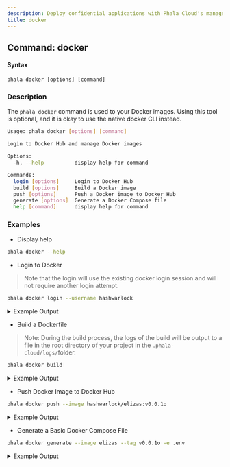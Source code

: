 ```yaml
---
description: Deploy confidential applications with Phala Cloud's managed TEE infrastructure.
title: docker
---
```



## Command: docker

#### Syntax

```
phala docker [options] [command]
```

### Description

The `phala docker`  command is used to your Docker images. Using this tool is optional, and it is okay to use the native docker CLI instead.

```bash
Usage: phala docker [options] [command]

Login to Docker Hub and manage Docker images

Options:
  -h, --help          display help for command

Commands:
  login [options]     Login to Docker Hub
  build [options]     Build a Docker image
  push [options]      Push a Docker image to Docker Hub
  generate [options]  Generate a Docker Compose file
  help [command]      display help for command
```

### Examples

* Display help

```bash
phala docker --help
```

* Login to Docker

> Note that the login will use the existing docker login session and will not require another login attempt.

```bash
phala docker login --username hashwarlock
```

<details>

<summary>Example Output</summary>

```bash
⟳ Logging in to Docker Hub as hashwarlock... ✓: Logged in as hashwarlock
✓ hashwarlock is logged in to Docker Hub
```

</details>

* Build a Dockerfile

> Note: During the build process, the logs of the build will be output to a file in the root directory of your project in the `.phala-cloud/logs/`folder.

```bash
phala docker build
```

<details>

<summary>Example Output</summary>

```bash
✔ Enter the Docker image name: elizas
✔ Enter the Docker image tag: v0.0.1o
✔ Default Dockerfile found at ~/eliza/Dockerfile                                                           │
✔ Enter the path to your Dockerfile: (Dockerfile)
Latest 10 lines (full log at ~/eliza/.phala-cloud/logs/elizas-build-2025-03-14T20-43-16-210Z.log):
--------------------------------------------------
#30 [builder  3/17] RUN apt-get update &&     apt-get install -y curl git python3 make g++ unzip build-essential nodejs &&     apt-get clean &&     rm -rf /var/lib/apt/lists/*
#30 CACHED
#31 [stage-1 13/13] COPY --from=builder /app/scripts ./scripts
#31 CACHED
#32 exporting to image
#32 exporting layers done
#32 writing image sha256:a74b8e777075afd7b09d2107bcbc26cc1f602d81a9cf6491d5d4476cad2a6da4 done
#32 naming to docker.io/hashwarlock/elizas:v0.0.1o done
#32 DONE 0.0s
View build details: docker-desktop://dashboard/build/orbstack/orbstack/gd75239yegh0twa3zkuq1macb

Operation completed. Full log available at: ~eliza/.phala-cloud/logs/elizas-build-2025-03-14T20-43-16-210Z.log
✓: Docker image hashwarlock/elizas:v0.0.1o built successfully
✓ Docker image hashwarlock/elizas:v0.0.1o built successfully
```

</details>

* Push Docker Image to Docker Hub

```bash
phala docker push --image hashwarlock/elizas:v0.0.1o
```

<details>

<summary>Example Output</summary>

```bash
Latest 10 lines (full log at ~/eliza/.phala-cloud/logs/elizas-push-2025-03-14T21-23-14-847Z.log):
--------------------------------------------------
1de7295ab7c5: Layer already exists
90e8688db369: Layer already exists
25d07e7c0ece: Layer already exists
bcba87ec50fa: Layer already exists
ba2b458ab48c: Layer already exists
2ccdaba7f460: Layer already exists
5bcbf42c7074: Layer already exists
7ff9bfab192e: Layer already exists
3e6ae445f28c: Layer already exists
c0f1022b22a9: Layer already exists
v0.0.1o: digest: sha256:1fa0685e564d67a451f4e7ce060e95da5ad740d937e69202fcc8957468a66a08 size: 3876

Operation completed. Full log available at: ~/eliza/.phala-cloud/logs/elizas-push-2025-03-14T21-23-14-847Z.log
✓: Docker image hashwarlock/elizas:v0.0.1o pushed successfully
✓ Docker image hashwarlock/elizas:v0.0.1o pushed successfully
```

</details>

* Generate a Basic Docker Compose File

```bash
phala docker generate --image elizas --tag v0.0.1o -e .env
```

<details>

<summary>Example Output</summary>

Command Output:

```bash
✔ File ~/eliza/docker-compose.yml already exists. Overwrite? No
✔ Enter alternative output path: ~/eliza/docker-generated-compose.yml
ℹ Generating Docker Compose file for elizas:v0.0.1o using env file: .env
✓ Backup of docker compose file created at: .phala-cloud/compose/elizas-v0.0.1o-tee-compose.yaml
✓ Docker Compose file generated successfully: ~/eliza/docker-generated-compose.yml
```

Generated File:

```yaml
version: '3.8'
services:
  app:
    image: hashwarlock/elizas:v0.0.1o
    container_name: app
    volumes:
      - /var/run/dstack.sock:/var/run/dstack.sock
    environment:
      - OPENAI_API_KEY=${OPENAI_API_KEY}
      - ANTHROPIC_API_KEY=${ANTHROPIC_API_KEY}
      - SERVER_PORT=${SERVER_PORT}
      - POSTGRES_URL=${POSTGRES_URL}
      - EVM_CHAINS=${EVM_CHAINS}
      - BIRDEYE_API_KEY=${BIRDEYE_API_KEY}
      - COMMUNITY_MANAGER_DISCORD_APPLICATION_ID=${COMMUNITY_MANAGER_DISCORD_APPLICATION_ID}
      - COMMUNITY_MANAGER_DISCORD_API_TOKEN=${COMMUNITY_MANAGER_DISCORD_API_TOKEN}
      - SOCIAL_MEDIA_MANAGER_DISCORD_APPLICATION_ID=${SOCIAL_MEDIA_MANAGER_DISCORD_APPLICATION_ID}
      - SOCIAL_MEDIA_MANAGER_DISCORD_API_TOKEN=${SOCIAL_MEDIA_MANAGER_DISCORD_API_TOKEN}
      - LIAISON_DISCORD_APPLICATION_ID=${LIAISON_DISCORD_APPLICATION_ID}
      - LIAISON_DISCORD_API_TOKEN=${LIAISON_DISCORD_API_TOKEN}
      - PROJECT_MANAGER_DISCORD_APPLICATION_ID=${PROJECT_MANAGER_DISCORD_APPLICATION_ID}
      - PROJECT_MANAGER_DISCORD_API_TOKEN=${PROJECT_MANAGER_DISCORD_API_TOKEN}
      - DEV_SUPPORT_DISCORD_APPLICATION_ID=${DEV_SUPPORT_DISCORD_APPLICATION_ID}
      - DEV_SUPPORT_DISCORD_API_TOKEN=${DEV_SUPPORT_DISCORD_API_TOKEN}
      - INVESTMENT_MANAGER_DISCORD_APPLICATION_ID=${INVESTMENT_MANAGER_DISCORD_APPLICATION_ID}
      - INVESTMENT_MANAGER_DISCORD_API_TOKEN=${INVESTMENT_MANAGER_DISCORD_API_TOKEN}
    restart: always
```



</details>
